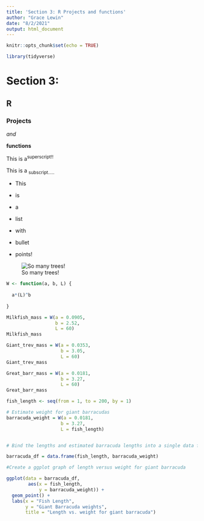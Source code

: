 ```yaml
---
title: 'Section 3: R Projects and functions'
author: "Grace Lewin"
date: "8/2/2021"
output: html_document
---
```


```r
knitr::opts_chunk$set(echo = TRUE)
```

```r
library(tidyverse)
```


# Section 3:

## R

### Projects

*and*

**functions**

This is a^superscript!!^

This is a ~subscript.....~

-   This

-   is

-   a

-   list

-   with

-   bullet

-   points!


![So many trees!](Redwoods.jpg)

```r

W <- function(a, b, L) {
  
  a*(L)^b
  
}

Milkfish_mass = W(a = 0.0905, 
                  b = 2.52, 
                  L = 60)
Milkfish_mass

Giant_trev_mass = W(a = 0.0353,
                    b = 3.05,
                    L = 60)
Giant_trev_mass

Great_barr_mass = W(a = 0.0181,
                    b = 3.27,
                    L = 60)
Great_barr_mass
```


```r
fish_length <- seq(from = 1, to = 200, by = 1)

# Estimate weight for giant barracudas
barracuda_weight = W(a = 0.0181,
                    b = 3.27,
                    L = fish_length)


# Bind the lengths and estimated barracuda lengths into a single data frame

barracuda_df = data.frame(fish_length, barracuda_weight)


```


```r
#Create a ggplot graph of length versus weight for giant barracuda

ggplot(data = barracuda_df, 
        aes(x = fish_length,
            y = barracuda_weight)) +
  geom_point() +
  labs(x = "Fish Length",
       y = "Giant Barracuda weights",
       title = "Length vs. weight for giant barracuda")
```

